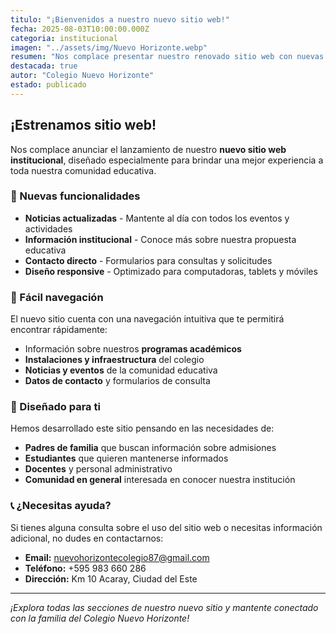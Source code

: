 ```yaml
---
titulo: "¡Bienvenidos a nuestro nuevo sitio web!"
fecha: 2025-08-03T10:00:00.000Z
categoria: institucional
imagen: "../assets/img/Nuevo Horizonte.webp"
resumen: "Nos complace presentar nuestro renovado sitio web con nuevas funcionalidades para mantenerte informado sobre todas las actividades de nuestra comunidad educativa."
destacada: true
autor: "Colegio Nuevo Horizonte"
estado: publicado
---
```


## ¡Estrenamos sitio web!

Nos complace anunciar el lanzamiento de nuestro **nuevo sitio web institucional**, diseñado especialmente para brindar una mejor experiencia a toda nuestra comunidad educativa.

### 🌟 Nuevas funcionalidades

- **Noticias actualizadas** - Mantente al día con todos los eventos y actividades
- **Información institucional** - Conoce más sobre nuestra propuesta educativa
- **Contacto directo** - Formularios para consultas y solicitudes
- **Diseño responsive** - Optimizado para computadoras, tablets y móviles

### 📱 Fácil navegación

El nuevo sitio cuenta con una navegación intuitiva que te permitirá encontrar rápidamente:

- Información sobre nuestros **programas académicos**
- **Instalaciones y infraestructura** del colegio
- **Noticias y eventos** de la comunidad educativa
- **Datos de contacto** y formularios de consulta

### 🎯 Diseñado para ti

Hemos desarrollado este sitio pensando en las necesidades de:

- **Padres de familia** que buscan información sobre admisiones
- **Estudiantes** que quieren mantenerse informados
- **Docentes** y personal administrativo
- **Comunidad en general** interesada en conocer nuestra institución

### 📞 ¿Necesitas ayuda?

Si tienes alguna consulta sobre el uso del sitio web o necesitas información adicional, no dudes en contactarnos:

- **Email:** nuevohorizontecolegio87@gmail.com
- **Teléfono:** +595 983 660 286
- **Dirección:** Km 10 Acaray, Ciudad del Este

---

*¡Explora todas las secciones de nuestro nuevo sitio y mantente conectado con la familia del Colegio Nuevo Horizonte!*
